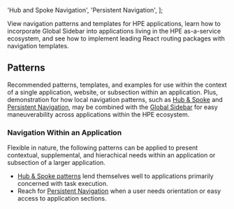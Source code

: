 

  'Hub and Spoke Navigation',
  'Persistent Navigation',
];

View navigation patterns and templates for HPE applications, learn how to incorporate Global Sidebar into applications living in the HPE as-a-service ecosystem, and see how to implement leading React routing packages with navigation templates.

## Patterns

Recommended patterns, templates, and examples for use within the context of a single application, website, or subsection within an application. Plus, demonstration for how local navigation patterns, such as [Hub & Spoke](/templates/hub-and-spoke-navigation) and [Persistent Navigation](/templates/persistent-navigation), may be combined with the [Global Sidebar](/extend/global-sidebar) for easy maneuverability across applications within the HPE ecosystem.

### Navigation Within an Application

Flexible in nature, the following patterns can be applied to present contextual, supplemental, and hierachical needs within an application or subsection of a larger application.

- [Hub & Spoke patterns](/templates/hub-and-spoke-navigation) lend themselves well to applications primarily concerned with task execution.
- Reach for [Persistent Navigation](/templates/persistent-navigation) when a user needs orientation or easy access to application sections.

<CardGrid cards={navCards} />
